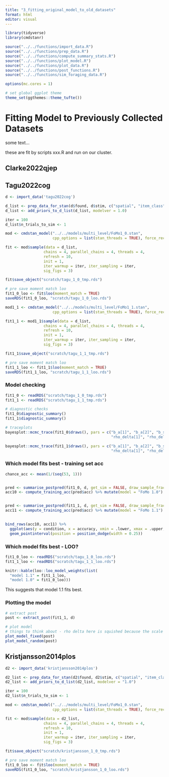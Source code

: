 ```yaml
---
title: "3_fitting_original_model_to_old_datasets"
format: html
editor: visual
---
```


```r
library(tidyverse)
library(cmdstanr)

source("../../functions/import_data.R")
source("../../functions/prep_data.R")
source("../../functions/compute_summary_stats.R")
source("../../functions/plot_model.R")
source("../../functions/plot_data.R")
source("../../functions/post_functions.R")
source("../../functions/sim_foraging_data.R")

options(mc.cores = 1)

# set global ggplot theme
theme_set(ggthemes::theme_tufte())
```

# Fitting Model to Previously Collected Datasets

some text...

these are fit by scripts xxx.R and run on our cluster.

## Clarke2022qjep

## Tagu2022cog

```r

d <- import_data('tagu2022cog')

```

```r
d_list <- prep_data_for_stan(d$found, d$stim, c("spatial", "item_class"))
d_list <- add_priors_to_d_list(d_list, modelver = 1.0)

```

```r

iter = 100
d_list$n_trials_to_sim <- 1

mod <- cmdstan_model("../../models/multi_level/FoMo1_0.stan", 
                     cpp_options = list(stan_threads = TRUE), force_recompile = TRUE)

fit <- mod$sample(data = d_list, 
                 chains = 4, parallel_chains = 4, threads = 4,
                 refresh = 10, 
                 init = 1,
                 iter_warmup = iter, iter_sampling = iter,
                 sig_figs = 3)

fit$save_object("scratch/tagu_1_0_tmp.rds")

# pre save moment match loo
fit1_0_loo <- fit$loo(moment_match = TRUE)
saveRDS(fit1_0_loo, "scratch/tagu_1_0_loo.rds")


```

```r

mod1_1 <- cmdstan_model("../../models/multi_level/FoMo1_1.stan", 
                     cpp_options = list(stan_threads = TRUE), force_recompile = TRUE)

fit1_1 <- mod1_1$sample(data = d_list, 
                 chains = 4, parallel_chains = 4, threads = 4,
                 refresh = 10, 
                 init = 1,
                 iter_warmup = iter, iter_sampling = iter,
                 sig_figs = 3)

fit1_1$save_object("scratch/tagu_1_1_tmp.rds")

# pre save moment match loo
fit1_1_loo <- fit1_1$loo(moment_match = TRUE)
saveRDS(fit1_1_loo, "scratch/tagu_1_1_loo.rds")

```

### Model checking

```r

fit1_0 <- readRDS("scratch/tagu_1_0_tmp.rds")
fit1_1 <- readRDS("scratch/tagu_1_1_tmp.rds")

# diagnostic checks
fit1_0$diagnostic_summary()
fit1_1$diagnostic_summary()

# traceplots
bayesplot::mcmc_trace(fit1_0$draws(), pars = c("b_a[1]", "b_a[2]", "b_stick[1]", "b_stick[2]", 
                                               "rho_delta[1]", "rho_delta[2]", "rho_psi[1]", "rho_psi[2]"))

bayesplot::mcmc_trace(fit1_1$draws(), pars = c("b_a[1]", "b_a[2]", "b_stick[1]", "b_stick[2]", 
                                               "rho_delta[1]", "rho_delta[2]", "rho_psi[1]", "rho_psi[2]"))

```

### Which model fits best - training set acc


```r
chance_acc <- mean(1/(seq(53, 1)))


pred <- summarise_postpred(fit1_0, d, get_sim = FALSE, draw_sample_frac=1)
acc10 <- compute_training_acc(pred$acc) %>% mutate(model = "FoMo 1.0")


pred <- summarise_postpred(fit1_1, d, get_sim = FALSE, draw_sample_frac=1)
acc11 <- compute_training_acc(pred$acc) %>% mutate(model = "FoMo 1.1")
  

bind_rows(acc10, acc11) %>%
  ggplot(aes(y = condition, x = accuracy, xmin = .lower, xmax = .upper, colour = model )) +
  geom_pointinterval(position = position_dodge(width = 0.25))
```

### Which model fits best - LOO?



```r

fit1_0_loo <- readRDS("scratch/tagu_1_0_loo.rds")
fit1_1_loo <- readRDS("scratch/tagu_1_1_loo.rds")

knitr::kable(loo::loo_model_weights(list(
  "model 1.1" = fit1_1_loo,
  "model 1.0" = fit1_0_loo)))


```

This suggests that model 1.1 fits best.

### Plotting the model

```r

# extract post
post <- extract_post(fit1_1, d)

# plot model
# things to think about - rho delta here is squished because the scale is changed. I think this is because the prior is a bit wrong.
plot_model_fixed(post)
plot_model_random(post)

```

## Kristjansson2014plos

```r

d2 <- import_data('kristjansson2014plos')

```


```r
d2_list <- prep_data_for_stan(d2$found, d2$stim, c("spatial", "item_class"))
d2_list <- add_priors_to_d_list(d2_list, modelver = "1.0")

```

```r

iter = 100
d2_list$n_trials_to_sim <- 1

mod <- cmdstan_model("../../models/multi_level/FoMo1_0.stan", 
                     cpp_options = list(stan_threads = TRUE), force_recompile = TRUE)

fit <- mod$sample(data = d2_list, 
                 chains = 4, parallel_chains = 4, threads = 4,
                 refresh = 10, 
                 init = 1,
                 iter_warmup = iter, iter_sampling = iter,
                 sig_figs = 3)

fit$save_object("scratch/kristjansson_1_0_tmp.rds")

# pre save moment match loo
fit1_0_loo <- fit$loo(moment_match = TRUE)
saveRDS(fit1_0_loo, "scratch/kristjansson_1_0_loo.rds")


```